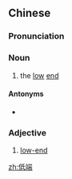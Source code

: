 ==Chinese==
{{zh-forms}}

===Pronunciation===
{{zh-pron
|m=dīduān
|c=dai1 dyun1
|cat=n,a
}}

===Noun===
{{zh-noun}}

# the [[low]] [[end]]

====Antonyms====
* {{zh-l|高端}}

===Adjective===
{{zh-adj}}

# [[low-end]]

[[zh:低端]]